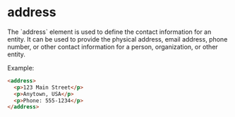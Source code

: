 
# address
<Separator />
The `address` element is used to define the contact information for an entity. It can be used to provide the physical address, email address, phone number, or other contact information for a person, organization, or other entity.

Example:
```html
<address>
  <p>123 Main Street</p>
  <p>Anytown, USA</p>
  <p>Phone: 555-1234</p>
</address>
```
